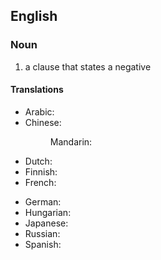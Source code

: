 ==English==

===Noun===
{{en-noun}}
{{examples|I don't know where to begin.}}

# {{lb|en|grammar}} a clause that states a negative

====Translations====
{{trans-top|negative clause, negative sentence}}
* Arabic: {{t|ar|جُمْلَة مَنْفِيَّة|f|tr=jumla manfiyya}}
* Chinese:
*: Mandarin: {{t+|cmn|否定句|tr=fǒudìngjù|sc=Hani}}
* Dutch: {{t|nl|ontkennende zin|m}}
* Finnish: {{t-needed|fi}}
* French: {{t|fr|phrase négative|f}}
{{trans-mid}}
* German: {{t|de|negativer Satz|m}}
* Hungarian: {{t-needed|hu}}
* Japanese: {{t|ja|否定文|tr=ひていぶん, hiteibun}}
* Russian: {{t|ru|отрица́тельное предложе́ние|n}}
* Spanish: {{t-needed|es}}
{{trans-bottom}}
